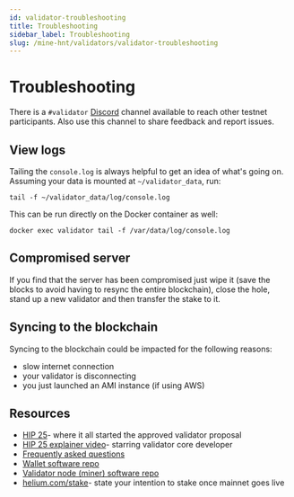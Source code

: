```yaml
---
id: validator-troubleshooting
title: Troubleshooting
sidebar_label: Troubleshooting
slug: /mine-hnt/validators/validator-troubleshooting
---
```



# Troubleshooting

There is a ```#validator``` [Discord](https://discord.gg/helium)  channel available to reach other testnet participants. Also use this channel to share feedback and report issues.

## View logs
Tailing the `console.log` is always helpful to get an idea of what's going on. Assuming your data is mounted at `~/validator_data`, run:

```tail -f ~/validator_data/log/console.log```

This can be run directly on the Docker container as well:

```docker exec validator tail -f /var/data/log/console.log```


## Compromised server
If you find that the server has been compromised just wipe it (save the blocks to avoid having to resync the entire blockchain), close the hole, stand up a new validator and then transfer the stake to it.

## Syncing to the blockchain
Syncing to the blockchain could be impacted for the following reasons:
* slow internet connection
* your validator is disconnecting
* you just launched an AMI instance (if using AWS)

## Resources

* [HIP 25](https://github.com/helium/HIP/blob/master/0025-validators.md)- where it all started the approved validator proposal
* [HIP 25 explainer video](https://www.youtube.com/watch?v=qOEAxXaANkI&t=1s)- starring validator core developer
* [Frequently asked questions](https://github.com/helium/HIP/blob/master/0025-validators.md#frequently-asked-questions)
* [Wallet software repo](https://github.com/helium/helium-wallet-rs)
* [Validator node (miner) software repo](https://github.com/helium/miner)
* [helium.com/stake](https://www.helium.com/stake)- state your intention to stake once mainnet goes live

